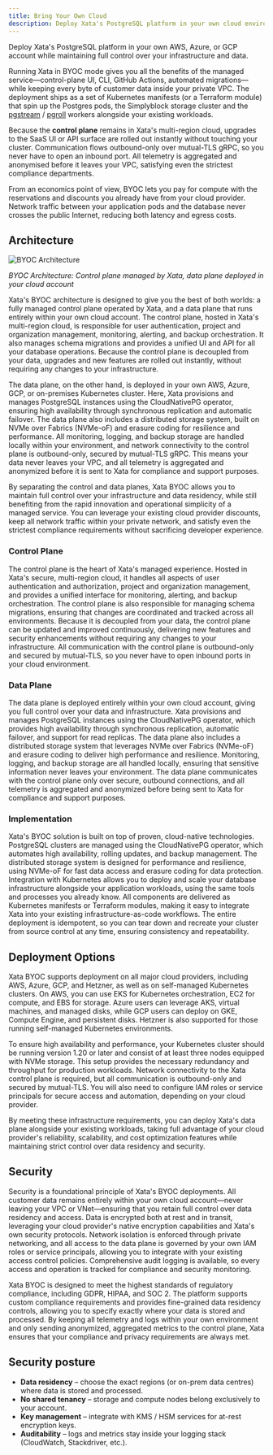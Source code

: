 ```yaml
---
title: Bring Your Own Cloud
description: Deploy Xata's PostgreSQL platform in your own cloud environment
---
```


Deploy Xata's PostgreSQL platform in your own AWS, Azure, or GCP account while maintaining full control over your infrastructure and data.

Running Xata in BYOC mode gives you all the benefits of the managed service—control-plane UI, CLI, GitHub Actions, automated migrations—while keeping every byte of customer data inside your private VPC. The deployment ships as a set of Kubernetes manifests (or a Terraform module) that spin up the Postgres pods, the Simplyblock storage cluster and the [pgstream](https://github.com/xataio/pgstream) / [pgroll](https://github.com/xataio/pgroll) workers alongside your existing workloads.

Because the **control plane** remains in Xata's multi-region cloud, upgrades to the SaaS UI or API surface are rolled out instantly without touching your cluster. Communication flows outbound-only over mutual-TLS gRPC, so you never have to open an inbound port. All telemetry is aggregated and anonymised before it leaves your VPC, satisfying even the strictest compliance departments.

From an economics point of view, BYOC lets you pay for compute with the reservations and discounts you already have from your cloud provider. Network traffic between your application pods and the database never crosses the public Internet, reducing both latency and egress costs.

## Architecture

![BYOC Architecture](/assets/images/byoc-architecture.png)

*BYOC Architecture: Control plane managed by Xata, data plane deployed in your cloud account*

Xata's BYOC architecture is designed to give you the best of both worlds: a fully managed control plane operated by Xata, and a data plane that runs entirely within your own cloud account. The control plane, hosted in Xata's multi-region cloud, is responsible for user authentication, project and organization management, monitoring, alerting, and backup orchestration. It also manages schema migrations and provides a unified UI and API for all your database operations. Because the control plane is decoupled from your data, upgrades and new features are rolled out instantly, without requiring any changes to your infrastructure.

The data plane, on the other hand, is deployed in your own AWS, Azure, GCP, or on-premises Kubernetes cluster. Here, Xata provisions and manages PostgreSQL instances using the CloudNativePG operator, ensuring high availability through synchronous replication and automatic failover. The data plane also includes a distributed storage system, built on NVMe over Fabrics (NVMe-oF) and erasure coding for resilience and performance. All monitoring, logging, and backup storage are handled locally within your environment, and network connectivity to the control plane is outbound-only, secured by mutual-TLS gRPC. This means your data never leaves your VPC, and all telemetry is aggregated and anonymized before it is sent to Xata for compliance and support purposes.

By separating the control and data planes, Xata BYOC allows you to maintain full control over your infrastructure and data residency, while still benefiting from the rapid innovation and operational simplicity of a managed service. You can leverage your existing cloud provider discounts, keep all network traffic within your private network, and satisfy even the strictest compliance requirements without sacrificing developer experience.

### Control Plane

The control plane is the heart of Xata's managed experience. Hosted in Xata's secure, multi-region cloud, it handles all aspects of user authentication and authorization, project and organization management, and provides a unified interface for monitoring, alerting, and backup orchestration. The control plane is also responsible for managing schema migrations, ensuring that changes are coordinated and tracked across all environments. Because it is decoupled from your data, the control plane can be updated and improved continuously, delivering new features and security enhancements without requiring any changes to your infrastructure. All communication with the control plane is outbound-only and secured by mutual-TLS, so you never have to open inbound ports in your cloud environment.

### Data Plane

The data plane is deployed entirely within your own cloud account, giving you full control over your data and infrastructure. Xata provisions and manages PostgreSQL instances using the CloudNativePG operator, which provides high availability through synchronous replication, automatic failover, and support for read replicas. The data plane also includes a distributed storage system that leverages NVMe over Fabrics (NVMe-oF) and erasure coding to deliver high performance and resilience. Monitoring, logging, and backup storage are all handled locally, ensuring that sensitive information never leaves your environment. The data plane communicates with the control plane only over secure, outbound connections, and all telemetry is aggregated and anonymized before being sent to Xata for compliance and support purposes.

### Implementation

Xata's BYOC solution is built on top of proven, cloud-native technologies. PostgreSQL clusters are managed using the CloudNativePG operator, which automates high availability, rolling updates, and backup management. The distributed storage system is designed for performance and resilience, using NVMe-oF for fast data access and erasure coding for data protection. Integration with Kubernetes allows you to deploy and scale your database infrastructure alongside your application workloads, using the same tools and processes you already know. All components are delivered as Kubernetes manifests or Terraform modules, making it easy to integrate Xata into your existing infrastructure-as-code workflows. The entire deployment is idempotent, so you can tear down and recreate your cluster from source control at any time, ensuring consistency and repeatability.

## Deployment Options

Xata BYOC supports deployment on all major cloud providers, including AWS, Azure, GCP, and Hetzner, as well as on self-managed Kubernetes clusters. On AWS, you can use EKS for Kubernetes orchestration, EC2 for compute, and EBS for storage. Azure users can leverage AKS, virtual machines, and managed disks, while GCP users can deploy on GKE, Compute Engine, and persistent disks. Hetzner is also supported for those running self-managed Kubernetes environments.

To ensure high availability and performance, your Kubernetes cluster should be running version 1.20 or later and consist of at least three nodes equipped with NVMe storage. This setup provides the necessary redundancy and throughput for production workloads. Network connectivity to the Xata control plane is required, but all communication is outbound-only and secured by mutual-TLS. You will also need to configure IAM roles or service principals for secure access and automation, depending on your cloud provider.

By meeting these infrastructure requirements, you can deploy Xata's data plane alongside your existing workloads, taking full advantage of your cloud provider's reliability, scalability, and cost optimization features while maintaining strict control over data residency and security.

## Security

Security is a foundational principle of Xata's BYOC deployments. All customer data remains entirely within your own cloud account—never leaving your VPC or VNet—ensuring that you retain full control over data residency and access. Data is encrypted both at rest and in transit, leveraging your cloud provider's native encryption capabilities and Xata's own security protocols. Network isolation is enforced through private networking, and all access to the data plane is governed by your own IAM roles or service principals, allowing you to integrate with your existing access control policies. Comprehensive audit logging is available, so every access and operation is tracked for compliance and security monitoring.

Xata BYOC is designed to meet the highest standards of regulatory compliance, including GDPR, HIPAA, and SOC 2. The platform supports custom compliance requirements and provides fine-grained data residency controls, allowing you to specify exactly where your data is stored and processed. By keeping all telemetry and logs within your own environment and only sending anonymized, aggregated metrics to the control plane, Xata ensures that your compliance and privacy requirements are always met.

## Security posture

* **Data residency** – choose the exact regions (or on-prem data centres) where data is stored and processed.
* **No shared tenancy** – storage and compute nodes belong exclusively to your account.
* **Key management** – integrate with KMS / HSM services for at-rest encryption keys.
* **Auditability** – logs and metrics stay inside your logging stack (CloudWatch, Stackdriver, etc.).